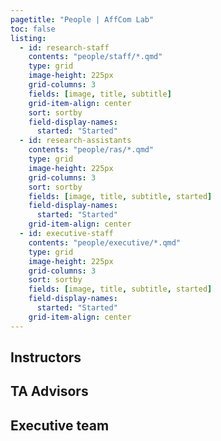 ```yaml
---
pagetitle: "People | AffCom Lab"
toc: false
listing:
  - id: research-staff
    contents: "people/staff/*.qmd"
    type: grid
    image-height: 225px
    grid-columns: 3
    fields: [image, title, subtitle]
    grid-item-align: center
    sort: sortby
    field-display-names: 
      started: "Started"
  - id: research-assistants
    contents: "people/ras/*.qmd"
    type: grid
    image-height: 225px
    grid-columns: 3
    sort: sortby
    fields: [image, title, subtitle, started]
    field-display-names:
      started: "Started"
    grid-item-align: center
  - id: executive-staff
    contents: "people/executive/*.qmd"
    type: grid
    image-height: 225px
    grid-columns: 3
    sort: sortby
    fields: [image, title, subtitle, started]
    field-display-names:
      started: "Started"
    grid-item-align: center    
---
```

  
  <!-- - id: alumni -->
  <!--   contents: "people/alumni/*.qmd" -->
  <!--   type: table -->
  <!--   sort: sortby -->
  <!--   fields: [title, subtitle, started, ended] -->
  <!--   sort-ui: [title, subtitle, started, ended] -->
  <!--   filter-ui: [title, subtitle, started, ended] -->
  <!--   field-display-names:  -->
  <!--     title: "Name" -->
  <!--     subtitle: "Role" -->
  <!--     started: "Started" -->
  <!--     ended: "Ended" -->
<!-- --- -->

<!-- ```{=html} -->
<!-- <nav aria-label="breadcrumb"> -->
<!--   <ol class="breadcrumb"> -->
<!--     <li class="breadcrumb-item"><a href="index.html">Home</a></li> -->
<!--     <li class="breadcrumb-item active" aria-current="page">People</li> -->
<!--   </ol> -->
<!-- </nav> -->
<!-- ``` -->

## Instructors

:::{#research-staff}
:::

## TA Advisors

:::{#research-assistants}
:::

## Executive team

:::{#executive-staff}
:::

<!-- ## Alumni -->

<!-- :::{#alumni} -->
<!-- ::: -->

